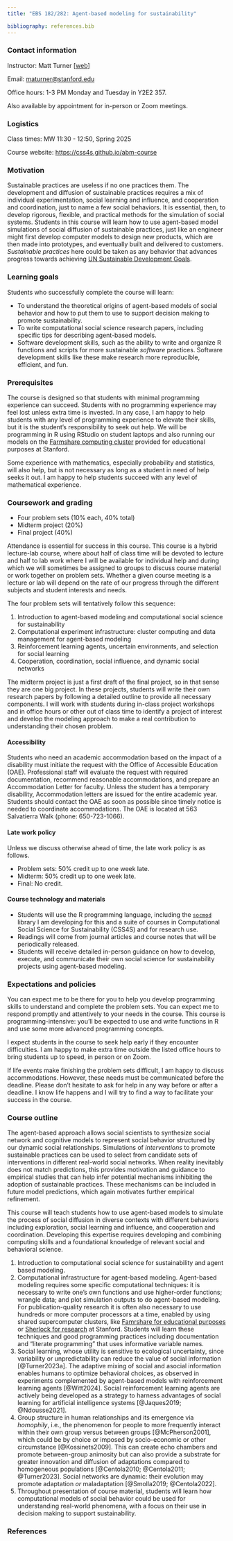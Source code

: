 ```yaml
---
title: "EBS 182/282: Agent-based modeling for sustainability"

bibliography: references.bib
---
```


### Contact information

Instructor: Matt Turner [[web](https://mt.digital)]

Email: [maturner\@stanford.edu](maturner@stanford.edu)

Office hours: 1-3 PM Monday and Tuesday in Y2E2 357.

Also available by appointment for in-person or Zoom meetings.

### Logistics

Class times: MW 11:30 - 12:50, Spring 2025

Course website: [https://css4s.github.io/abm-course](https://css4s.github.io/abm-course)

### Motivation

Sustainable practices are useless if no one practices them. The development and diffusion of sustainable practices requires a mix of individual experimentation, social learning and influence, and cooperation and coordination, just to name a few social behaviors. It is essential, then, to develop rigorous, flexible, and practical methods for the simulation of social systems. Students in this course will learn how to use agent-based model simulations of social diffusion of sustainable practices, just like an engineer might first develop computer models to design new products, which are then made into prototypes, and eventually built and delivered to customers. *Sustainable practices* here could be taken as any behavior that advances progress towards achieving [UN Sustainable Development Goals](https://sdgs.un.org/goals). 


### Learning goals

Students who successfully complete the course will learn:

- To understand the theoretical origins of agent-based models of social behavior and how to put them to use to support decision making to promote sustainability.
- To write computational social science research papers, including specific tips for describing agent-based models.
- Software development skills, such as the ability to write and organize R functions and scripts for more sustainable *software* practices. Software development skills like these make research more reproducible, efficient, and fun.


### Prerequisites

The course is designed so that students with minimal programming experience can succeed. Students with no programming experience may feel lost unless extra time is invested. In any case, I am happy to help students with any level of programming experience to elevate their skills, but it is the student's responsibility to seek out help. We will be programming in R using RStudio on student laptops and also running our models on the [Farmshare computing cluster](https://srcc.stanford.edu/farmshare) provided for educational purposes at Stanford.

Some experience with mathematics, especially probability and statistics, will also help, but is not necessary as long as a student in need of help seeks it out. I am happy to help students succeed with any level of mathematical experience.


### Coursework and grading

- Four problem sets (10% each, 40% total)
- Midterm project (20%)
- Final project (40%)

Attendance is essential for success in this course. This course is a hybrid lecture-lab course, where about half of class time will be devoted to lecture and half to lab work where I will be available for individual help and during which we will sometimes be assigned to groups to discuss course material or work together on problem sets. Whether a given course meeting is a lecture or lab will depend on the rate of our progress through the different subjects and student interests and needs.

The four problem sets will tentatively follow this sequence:

1. Introduction to agent-based modeling and computational social science for sustainability
2. Computational experiment infrastructure: cluster computing and data management for agent-based modeling 
3. Reinforcement learning agents, uncertain environments, and selection for social learning 
4. Cooperation, coordination, social influence, and dynamic social networks

The midterm project is just a first draft of the final project, so in that sense they are one big project. In these projects, students will write their own research papers by following a detailed outline to provide all necessary components. I will work with students during in-class project workshops and in office hours or other out of class time to identify a project of interest and develop the modeling approach to make a real contribution to understanding their chosen problem.

#### Accessibility

Students who need an academic accommodation based on the impact of a disability must initiate the request with the Office of Accessible Education (OAE). Professional staff will evaluate the request with required documentation, recommend reasonable accommodations, and prepare an Accommodation Letter for faculty. Unless the student has a temporary disability, Accommodation letters are issued for the entire academic year. Students should contact the OAE as soon as possible since timely notice is needed to coordinate accommodations. The OAE is located at 563 Salvatierra Walk (phone: 650-723-1066).

#### Late work policy

Unless we discuss otherwise ahead of time, the late work policy is as follows.

- Problem sets: 50% credit up to one week late.
- Midterm: 50% credit up to one week late.
- Final: No credit.

#### Course technology and materials

- Students will use the R programming language, including the [`socmod`](https://css4s.github.io/socmod/) library I am developing for this and a suite of courses in Computational Social Science for Sustainability (CSS4S) and for research use. 
- Readings will come from journal articles and course notes that will be periodically released. 
- Students will receive detailed in-person guidance on how to develop, execute, and communicate their own social science for sustainability projects using agent-based modeling.


### Expectations and policies

You can expect me to be there for you to help you develop programming skills to understand and complete the problem sets. You can expect me to respond promptly and attentively to your needs in the course. This course is programming-intensive: you'll be expected to use and write functions in R and use some more advanced programming concepts. 

I expect students in the course to seek help early if they encounter difficulties. I am happy to make extra time outside the listed office hours to bring students up to speed, in person or on Zoom. 

If life events make finishing the problem sets difficult, I am happy to discuss accommodations. However, these needs must be communicated before the deadline. Please don't hesitate to ask for help in any way before or after a deadline. I know life happens and I will try to find a way to facilitate your success in the course.


### Course outline

The agent-based approach allows social scientists to synthesize social network and cognitive models to represent social behavior structured by our dynamic social relationships. Simulations of *interventions* to promote sustainable practices can be used to select from candidate sets of interventions in different real-world social networks. When reality inevitably does not match predictions, this provides motivation and guidance to empirical studies that can help infer potential mechanisms inhibiting the adoption of sustainable practices. These mechanisms can be included in future model predictions, which again motivates further empirical refinement. 

This course will teach students how to use agent-based models to simulate the process of social diffusion in diverse contexts with different behaviors including exploration, social learning and influence, and cooperation and coordination. Developing this expertise requires developing and combining computing skills and a foundational knowledge of relevant social and behavioral science. 

1. Introduction to computational social science for sustainability and agent based modeling.
1. Computational infrastructure for agent-based modeling. Agent-based modeling requires some specific computational techniques: it is necessary to write one's own functions and use higher-order functions; wrangle data; and plot simulation outputs to do agent-based modeling. For publication-quality research it is often also necessary to use hundreds or more computer processors at a time, enabled by using shared supercomputer clusters, like [Famrshare for educational purposes](https://srcc.stanford.edu/farmshare) or [Sherlock for research](https://www.sherlock.stanford.edu/) at Stanford. Students will learn these techniques and good programming practices including documentation and "literate programming" that uses informative variable names.
1. Social learning, whose utility is sensitive to ecological uncertainty, since variability or unpredictability can reduce the value of social information [@Turner2023a]. The adaptive mixing of social and asocial information enables humans to optimize behavioral choices, as observed in experiments complemented by agent-based models with reinforcement learning agents [@Witt2024]. Social reinforcement learning agents are actively being developed as a strategy to harness advantages of social learning for artificial intelligence systems [@Jaques2019; @Ndousse2021]. 
1. Group structure in human relationships and its emergence via *homophily*, i.e., the phenomenon for people to more frequently interact within their own group versus between groups [@McPherson2001], which could be by choice or imposed by socio-economic or other circumstance [@Kossinets2009]. This can create echo chambers and promote between-group animosity but can also provide a substrate for greater innovation and diffusion of adaptations compared to homogeneous populations [@Centola2010; @Centola2011; @Turner2023]. Social networks are dynamic: their evolution may promote adaptation *or* maladaptation [@Smolla2019; @Centola2022].
1. Throughout presentation of course material, students will learn how computational models of social behavior could be used for understanding real-world phenomena, with a focus on their use in decision making to support sustainability.



### References



